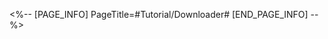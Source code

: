 <%-- [PAGE_INFO]
PageTitle=#Tutorial/Downloader#
[END_PAGE_INFO] --%>
{{Tutorial
|sort      = 910201
|title     = Downloader
|subtitle  = 
|type      = Simulated Universe
|about     = 
|image1    = Tutorial Downloader 1.png{{subst:void|<!--$UPLOAD:<<SpriteOutput/TutorialPic/TutorialPage_910201.png>-<Tutorial Downloader 1.png>-<Tutorial Files>>-->}}
|text1     = New characters can be added to the current exploration by using the {{Color|h|nobold=1|Downloader}}. One {{Color|h|nobold=1|Downloader}} can only add one character, so please make it count.
}}